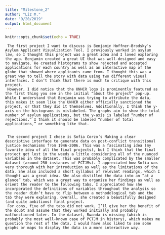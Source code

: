 ```yaml
---
title: "Milestone_2"
author: "Liz M."
date: "9/20/2019"
output: html_document
---
```


```r
knitr::opts_chunk$set(echo = TRUE)
```

     The first project I want to discuss is Benjamin Hoffner-Brodsky’s Asylum Applicant Visualization Tool. I previously worked in asylum law, so I thought this project was a great idea and I loved exploring the app. Benjamin created a great UI that was well-designed and easy to navigate. He created histograms to show rejected and accepted applications for each country as well as an interactive map of the globe that showed where applicants came from. I thought this was a great way to tell the story with data using two different visual interfaces. I don’t think that there is much to critique with this project. 
     However, I did notice that the UNHCR logo is prominently featured as the first thing you see in the initial “about the project” pop-up. While I understand that Benjamin was trying to attribute the data, this makes it seem like the UNHCR either officially sanctioned the project, or that they did it themselves. Additionally, I think the y-axis on the histograms is mislabeled. The graphs aim to show the total number of asylum applications, but the y-axis is labeled “number of rejections.” I think it should be labeled “number of total applications,” or something like that. 


     The second project I chose is Sofia Corzo’s Making a clear descriptive interface to generate data on post-conflict transitional justice mechanisms from 1946-2006. This was a fascinating idea (my favorite idea of all the final projects), but I think that the final project got lost in the weeds a little considering all of the nuanced variables in the dataset. This was probably complicated by the smaller dataset (around 250 instances of PCTJMs). I appreciated how Sofia was very thorough with her introduction as well as the limitations of the data. She also included a short syllabus of relevant readings, which I thought was a great idea. She also distilled the data into an “at a glance” tab, which was a great way to organize her findings as well as orient the reader to the following tabs. I appreciated how she incorporated the definitions of variables throughout the analysis so the reader didn’t have to flip between a methodological tab and the tab they were exploring. Overall, she created a beautifully designed (and quite ambitions) final project. 
     For cons, five of the tabs did not work. I’ll give her the benefit of the doubt and assume that they worked initially and probably malfunctioned later. In the dataset, Rwanda is missing (which is probably the most well-known case of PCTJM in history), which makes me question the rest of the data. I would have also liked to see some graphs or maps to display the data in a more interactive way. 




